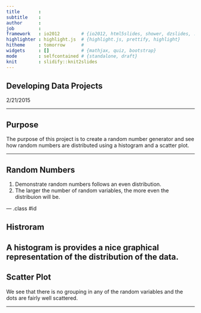 ```yaml
---
title       : 
subtitle    : 
author      : 
job         : 
framework   : io2012        # {io2012, html5slides, shower, dzslides, ...}
highlighter : highlight.js  # {highlight.js, prettify, highlight}
hitheme     : tomorrow      # 
widgets     : []            # {mathjax, quiz, bootstrap}
mode        : selfcontained # {standalone, draft}
knit        : slidify::knit2slides
---
```


## Developing Data Projects

2/21/2015

---

## Purpose

The purpose of this project is to create a random number generator and see how random numbers are distributed using a histogram and a scatter plot.

---

## Random Numbers

1. Demonstrate random numbers follows an even distribution.
2. The larger the number of random variables, the more even the distribuion will be.

--- .class #id 

## Histroram

A histogram is provides a nice graphical representation of the distribution of the data.
---

## Scatter Plot

We see that there is no grouping in any of the random variables and the dots are fairly well scattered.

---


